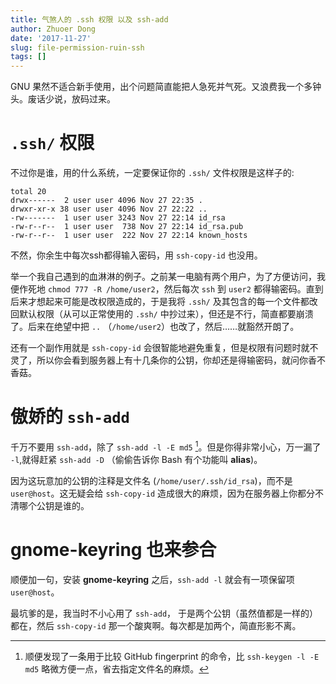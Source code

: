 ```yaml
---
title: 气煞人的 .ssh 权限 以及 ssh-add
author: Zhuoer Dong
date: '2017-11-27'
slug: file-permission-ruin-ssh
tags: []
---
```




GNU 果然不适合新手使用，出个问题简直能把人急死并气死。又浪费我一个多钟头。废话少说，放码过来。



# `.ssh/` 权限

不过你是谁，用的什么系统，一定要保证你的 `.ssh/` 文件权限是这样子的:

```
total 20
drwx------  2 user user 4096 Nov 27 22:35 .
drwxr-xr-x 38 user user 4096 Nov 27 22:22 ..
-rw-------  1 user user 3243 Nov 27 22:14 id_rsa
-rw-r--r--  1 user user  738 Nov 27 22:14 id_rsa.pub
-rw-r--r--  1 user user  222 Nov 27 22:14 known_hosts
```

不然，你余生中每次ssh都得输入密码，用 `ssh-copy-id` 也没用。

举一个我自己遇到的血淋淋的例子。之前某一电脑有两个用户，为了方便访问，我便作死地 `chmod 777 -R /home/user2`，然后每次 `ssh` 到 `user2` 都得输密码。直到后来才想起来可能是改权限造成的，于是我将 `.ssh/` 及其包含的每一个文件都改回默认权限（从可以正常使用的 `.ssh/` 中抄过来），但还是不行，简直都要崩溃了。后来在绝望中把 `..` （`/home/user2`）也改了，然后……就豁然开朗了。

还有一个副作用就是 `ssh-copy-id` 会很智能地避免重复，但是权限有问题时就不灵了，所以你会看到服务器上有十几条你的公钥，你却还是得输密码，就问你香不香菇。



# 傲娇的 `ssh-add`

千万不要用 `ssh-add`，除了 `ssh-add -l -E md5` ^[顺便发现了一条用于比较 GitHub fingerprint 的命令，比 `ssh-keygen -l -E md5` 略微方便一点，省去指定文件名的麻烦。]。但是你得非常小心，万一漏了 `-l`,就得赶紧 `ssh-add -D` （偷偷告诉你 Bash 有个功能叫 **alias**)。

因为这玩意加的公钥的注释是文件名 (`/home/user/.ssh/id_rsa`)，而不是 `user@host`。这无疑会给 `ssh-copy-id` 造成很大的麻烦，因为在服务器上你都分不清哪个公钥是谁的。



# gnome-keyring 也来参合

顺便加一句，安装 **gnome-keyring** 之后，`ssh-add -l` 就会有一项保留项 `user@host`。

最坑爹的是，我当时不小心用了 `ssh-add`， 于是两个公钥（虽然值都是一样的）都在，然后 `ssh-copy-id` 那一个酸爽啊。每次都是加两个，简直形影不离。
